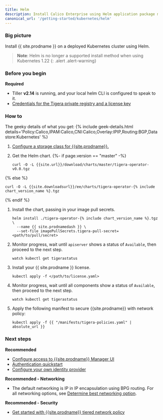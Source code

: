 ```yaml
---
title: Helm
description: Install Calico Enterprise using Helm application package manager.
canonical_url: '/getting-started/kubernetes/helm'
---
```

### Big picture

Install {{ site.prodname }} on a deployed Kubernetes cluster using Helm.

>**Note**: Helm is no longer a supported install method when using Kubernetes 1.22
{: .alert .alert-warning}

### Before you begin

**Required**

- Tiller **v2.14** is running, and your local helm CLI is configured to speak to it.
- [Credentials for the Tigera private registry and a license key]({{site.baseurl}}/getting-started/calico-enterprise)

### How to

The geeky details of what you get:
{% include geek-details.html details='Policy:Calico,IPAM:Calico,CNI:Calico,Overlay:IPIP,Routing:BGP,Datastore:Kubernetes' %}

1. [Configure a storage class for {{site.prodname}}.]({{site.baseurl}}/getting-started/create-storage)

1. Get the Helm chart.
{%- if page.version == "master" -%}
   ```
   curl -O -L {{site.url}}/download/charts/master/tigera-operator-v0.0.tgz
   ```
{% else %}
   ```
   curl -O -L {{site.downloadsurl}}/ee/charts/tigera-operator-{% include chart_version_name %}.tgz
   ```
{% endif %}

1. Install the chart, passing in your image pull secrets.
   ```
   helm install ./tigera-operator-{% include chart_version_name %}.tgz \
     --name {{ site.prodnamedash }} \
     --set-file imagePullSecrets.tigera-pull-secret=<path/to/pull/secret>
   ```
2. Monitor progress, wait until `apiserver` shows a status of `Available`, then proceed to the next step.
   ```
   watch kubectl get tigerastatus
   ``` 
3. Install your {{ site.prodname }} license.
   ```
   kubectl apply -f </path/to/license.yaml>
   ```
4. Monitor progress, wait until all components show a status of `Available`, then proceed to the next step.
   ```
   watch kubectl get tigerastatus
   ```
5. Apply the following manifest to secure {{site.prodname}} with network policy:
   ```
   kubectl apply -f {{ "/manifests/tigera-policies.yaml" | absolute_url }}
   ```

### Next steps

**Recommended**

- [Configure access to {{site.prodname}} Manager UI]({{site.baseurl}}/getting-started/cnx/access-the-manager)
- [Authentication quickstart]({{site.baseurl}}/getting-started/cnx/authentication-quickstart)
- [Configure your own identity provider]({{site.baseurl}}/getting-started/cnx/configure-identity-provider)


**Recommended - Networking**

- The default networking is IP in IP encapsulation using BPG routing. For all networking options, see [Determine best networking option]({{site.baseurl}}/networking/determine-best-networking).

**Recommended - Security**

- [Get started with {{site.prodname}} tiered network policy]({{site.baseurl}}/security/tiered-policy)
